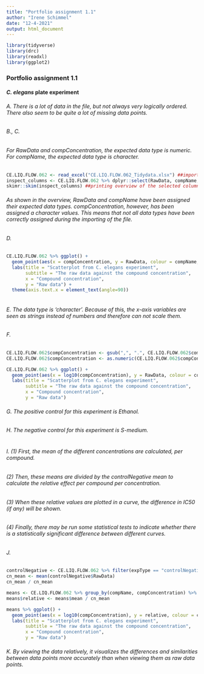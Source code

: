 ```yaml
---
title: "Portfolio assignment 1.1"
author: "Irene Schimmel"
date: "12-4-2021"
output: html_document
---
```


``` r
library(tidyverse)
library(drc)
library(readxl)
library(ggplot2)
```

### Portfolio assignment 1.1
#### _C. elegans_ plate experiment

###### A. There is a lot of data in the file, but not always very logically ordered. There also seem to be quite a lot of missing data points.

###### B., C. 
###### For RawData and compConcentration, the expected data type is numeric. For compName, the expected data type is character.
``` r
CE.LIQ.FLOW.062 <- read_excel("CE.LIQ.FLOW.062_Tidydata.xlsx") ##importing file
inspect_columns <- CE.LIQ.FLOW.062 %>% dplyr::select(RawData, compName, compConcentration) ##selecting the columns
skimr::skim(inspect_columns) ##printing overview of the selected columns

```

###### As shown in the overview, RawData and compName have been assigned their expected data types. compConcentration, however, has been assigned a character values. This means that not all data types have been correctly assigned during the importing of the file.

###### D.
``` r
CE.LIQ.FLOW.062 %>% ggplot() +
  geom_point(aes(x = compConcentration, y = RawData, colour = compName, shape = expType)) +
  labs(title = "Scatterplot from C. elegans experiment",
       subtitle = "The raw data against the compound concentration",
       x = "Compound concentration",
       y = "Raw data") +
  theme(axis.text.x = element_text(angle=90)) 
  
```
###### E. The data type is 'character'. Because of this, the x-axis variables are seen as strings instead of numbers and therefore can not scale them.

###### F.
``` r
CE.LIQ.FLOW.062$compConcentration <- gsub(",", ".", CE.LIQ.FLOW.062$compConcentration) ##replace , with . (for data point 259)
CE.LIQ.FLOW.062$compConcentration <- as.numeric(CE.LIQ.FLOW.062$compConcentration) ##assign correct data type

CE.LIQ.FLOW.062 %>% ggplot() +
  geom_point(aes(x = log10(compConcentration), y = RawData, colour = compName, shape = expType), position = position_jitter(width = 0.1, height = 0.1), size = 2) +
  labs(title = "Scatterplot from C. elegans experiment",
       subtitle = "The raw data against the compound concentration",
       x = "Compound concentration",
       y = "Raw data")
```

###### G. The positive control for this experiment is Ethanol.
###### H. The negative control for this experiment is S-medium.
#
###### I. (1) First, the mean of the different concentrations are calculated, per compound. 
###### (2) Then, these means are divided by the controlNegative mean to calculate the relative effect per compound per concentration. 
###### (3) When these relative values are plotted in a curve, the difference in IC50 (if any) will be shown. 
###### (4) Finally, there may be run some statistical tests to indicate whether there is a statistically significant difference between different curves.

###### J.
``` r
controlNegative <- CE.LIQ.FLOW.062 %>% filter(expType == "controlNegative")
cn_mean <- mean(controlNegative$RawData)
cn_mean / cn_mean

means <- CE.LIQ.FLOW.062 %>% group_by(compName, compConcentration) %>% summarise(mean = mean(RawData, na.rm = TRUE))
means$relative <- means$mean / cn_mean

means %>% ggplot() +
  geom_point(aes(x = log10(compConcentration), y = relative, colour = compName), position = position_jitter(width = 0.1, height = 0.1), size = 2) +
  labs(title = "Scatterplot from C. elegans experiment",
       subtitle = "The raw data against the compound concentration",
       x = "Compound concentration",
       y = "Raw data")
```

###### K. By viewing the data relatively, it visualizes the differences and similarities between data points more accurately than when viewing them as raw data points.